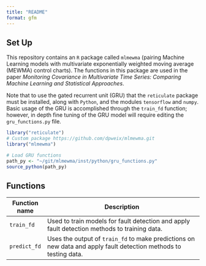 ```yaml
---
title: "README"
format: gfm
---
```


## Set Up

This repository contains an `R` package called `mlmewma` (pairing Machine Learning models with multivariate exponentially weighted moving average (MEWMA) control charts). The functions in this package are used in the paper *Monitoring Covariance in Multivariate Time Series: Comparing Machine Learning and Statistical Approaches*.

Note that to use the gated recurrent unit (GRU) that the `reticulate` package must be installed, along with `Python`, and the modules `tensorflow` and `numpy`. Basic usage of the GRU is accomplished through the `train_fd` function; however, in depth fine tuning of the GRU model will require editing the `gru_functions.py` file.

```r

library("reticulate")
# Custom package https://github.com/dpweix/mlmewma.git
library("mlmewma")

# Load GRU functions
path_py <- "~/git/mlmewma/inst/python/gru_functions.py"
source_python(path_py)

```

## Functions

| Function name | Description                                                                                                      |
|--------------|----------------------------------------------------------|
| `train_fd`    | Used to train models for fault detection and apply fault detection methods to training data.                     |
| `predict_fd`  | Uses the output of `train_fd` to make predictions on new data and apply fault detection methods to testing data. |
